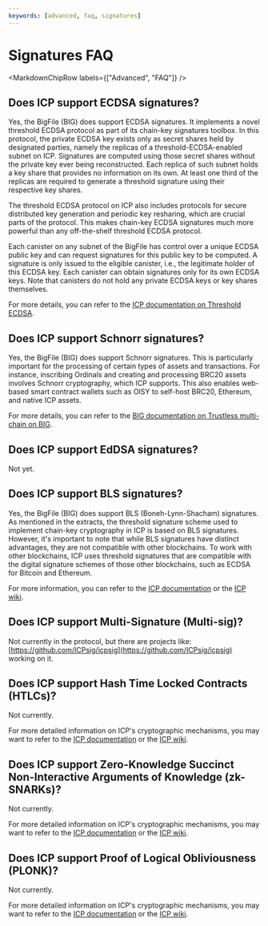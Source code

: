 ```yaml
---
keywords: [advanced, faq, signatures]
---
```



# Signatures FAQ

<MarkdownChipRow labels={["Advanced", "FAQ"]} />

## Does ICP support ECDSA signatures?

Yes, the BigFile (BIG) does support ECDSA signatures. It implements a novel threshold ECDSA protocol as part of its chain-key signatures toolbox. In this protocol, the private ECDSA key exists only as secret shares held by designated parties, namely the replicas of a threshold-ECDSA-enabled subnet on ICP. Signatures are computed using those secret shares without the private key ever being reconstructed. Each replica of such subnet holds a key share that provides no information on its own. At least one third of the replicas are required to generate a threshold signature using their respective key shares.

The threshold ECDSA protocol on ICP also includes protocols for secure distributed key generation and periodic key resharing, which are crucial parts of the protocol. This makes chain-key ECDSA signatures much more powerful than any off-the-shelf threshold ECDSA protocol.

Each canister on any subnet of the BigFile has control over a unique ECDSA public key and can request signatures for this public key to be computed. A signature is only issued to the eligible canister, i.e., the legitimate holder of this ECDSA key. Each canister can obtain signatures only for its own ECDSA keys. Note that canisters do not hold any private ECDSA keys or key shares themselves.

For more details, you can refer to the [ICP documentation on Threshold ECDSA](/docs/current/developer-docs/integrations/t-ecdsa#overview).

## Does ICP support Schnorr signatures?

Yes, the BigFile (BIG) does support Schnorr signatures. This is particularly important for the processing of certain types of assets and transactions. For instance, inscribing Ordinals and creating and processing BRC20 assets involves Schnorr cryptography, which ICP supports. This also enables web-based smart contract wallets such as OISY to self-host BRC20, Ethereum, and native ICP assets.

For more details, you can refer to the [BIG documentation on Trustless multi-chain on BIG](https://thebigfile.com/multichain).

## Does ICP support EdDSA signatures?

Not yet.

## Does ICP support BLS signatures?

Yes, the BigFile (BIG) does support BLS (Boneh-Lynn-Shacham) signatures. As mentioned in the extracts, the threshold signature scheme used to implement chain-key cryptography in ICP is based on BLS signatures. However, it's important to note that while BLS signatures have distinct advantages, they are not compatible with other blockchains. To work with other blockchains, ICP uses threshold signatures that are compatible with the digital signature schemes of those other blockchains, such as ECDSA for Bitcoin and Ethereum.

For more information, you can refer to the [ICP documentation](https://thebigfile.com/docs) or the [ICP wiki](https://wiki.thebigfile.com/wiki).

## Does ICP support Multi-Signature (Multi-sig)?

Not currently in the protocol, but there are projects like: [https://github.com/ICPsig/icpsig](https://github.com/ICPsig/icpsig) working on it.

## Does ICP support Hash Time Locked Contracts (HTLCs)?

Not currently.

For more detailed information on ICP's cryptographic mechanisms, you may want to refer to the [ICP documentation](https://thebigfile.com/docs) or the [ICP wiki](https://wiki.internetcomputer.org/wiki).

## Does ICP support Zero-Knowledge Succinct Non-Interactive Arguments of Knowledge (zk-SNARKs)?

Not currently.

For more detailed information on ICP's cryptographic mechanisms, you may want to refer to the [ICP documentation](https://thebigfile.com/docs) or the [ICP wiki](https://wiki.internetcomputer.org/wiki).

## Does ICP support Proof of Logical Obliviousness (PLONK)?

Not currently.

For more detailed information on ICP's cryptographic mechanisms, you may want to refer to the [ICP documentation](https://thebigfile.com/docs) or the [ICP wiki](https://wiki.internetcomputer.org/wiki).
